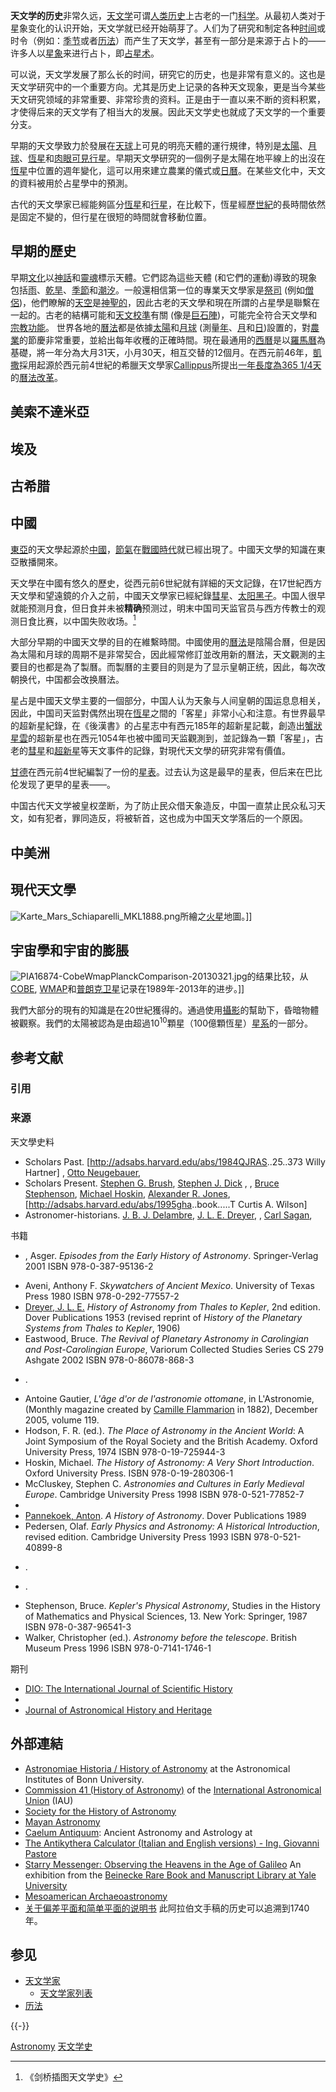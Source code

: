 {{History of science}}

'''天文学的历史'''非常久远，[[天文学|天文学]]可谓[[人类历史|人类历史]]上古老的一门[[科学|科学]]。从最初人类对于星象变化的认识开始，天文学就已经开始萌芽了。人们为了研究和制定各种[[时间|时间]]或时令（例如：[[季节|季节]]或者[[历法|历法]]）而产生了天文学，甚至有一部分是来源于占卜的——许多人以[[星象|星象]]来进行占卜，即[[占星术|占星术]]。

可以说，天文学发展了那么长的时间，研究它的历史，也是非常有意义的。这也是天文学研究中的一个重要方向。尤其是历史上记录的各种天文现象，更是当今某些天文研究领域的非常重要、非常珍贵的资料。正是由于一直以来不断的资料积累，才使得后来的天文学有了相当大的发展。因此天文学史也就成了天文学的一个重要分支。

早期的天文學致力於發展在[[天球|天球]]上可見的明亮天體的運行規律，特別是[[太陽|太陽]]、[[月球|月球]]、[[恆星|恆星]]和[[行星|肉眼可見行星]]。早期天文學研究的一個例子是太陽在地平線上的出沒在[[恆星|恆星]]中位置的週年變化，這可以用來建立農業的儀式或[[日曆#實際的理論和混合的日曆|日曆]]。在某些文化中，天文的資料被用於占星學中的預測。

古代的天文學家已經能夠區分[[恆星|恆星]]和[[行星|行星]]，在比較下，恆星經歷[[世紀|世紀]]的長時間依然是固定不變的，但行星在很短的時間就會移動位置。

== 早期的歷史 ==
早期[[文化|文化]]以[[神話|神話]]和[[靈|靈魂]]標示天體。它們認為這些天體 (和它們的運動)導致的現象包括[[雨|雨]]、[[乾旱|乾旱]]、[[季節|季節]]和[[潮汐|潮汐]]。一般還相信第一位的專業天文學家是[[祭司|祭司]] (例如[[僧侶|僧侶]])，他們瞭解的[[天空|天空]]是[[神聖|神聖的]]，因此古老的天文學和現在所謂的占星學是聯繫在一起的。古老的結構可能和[[考古天文學#校準|天文校準]]有關 (像是[[巨石陣|巨石陣]])，可能完全符合天文學和[[宗教|宗教]][[結構功能主義|功能]]。
世界各地的[[曆法|曆法]]都是依據[[太陽|太陽]]和[[月球|月球]] (測量[[年|年]]、[[月|月]]和[[日|日]])設置的，對[[農業|農業]]的節慶非常重要，並給出每年收穫的正確時間。現在最通用的[[公曆|西曆]]是以[[羅馬曆|羅馬曆]]為基礎，將一年分為大月31天，小月30天，相互交替的12個月。在西元前46年，[[凱撒|凱撒]]採用起源於西元前4世紀的希臘天文學家[[Callippus|Callippus]]所提出[[閏年|一年長度為365 1/4天]]的[[儒略曆|曆法改革]]。

== 美索不達米亞 ==
{{Main|巴比倫天文學}}
{{See|巴比倫曆法|巴比倫占星術}}

==埃及==
{{Main|{{tsl|en|Egyptian astronomy|埃及天文學}}}}

==古希腊==
{{Main|古希腊天文学}}

== 中國 ==
{{Main|中國天文史}}
{{See also|{{le|天文氣象雜占|Divination by Astrological and Meteorological Phenomena}}|中國占星術|{{le|中國天文史年表|Timeline of Chinese astronomy}}}}

[[東亞|東亞]]的天文學起源於[[中國|中國]]，[[節氣|節氣]]在[[戰國|戰國時代]]就已經出現了。中國天文學的知識在東亞散播開來。

天文學在中國有悠久的歷史，從西元前6世紀就有詳細的天文記錄，在17世紀西方天文學和望遠鏡的介入之前，中國天文學家已經紀錄[[彗星|彗星]]、[[太阳黑子|太阳黑子]]。中国人很早就能预测月食，但日食并未被'''精确'''预测过，明末中国司天监官员与西方传教士的观测日食比赛，以中国失败收场。<ref>《剑桥插图天文学史》</ref>

大部分早期的中國天文學的目的在維繫時間。中國使用的[[曆法|曆法]]是陰陽合曆，但是因為太陽和月球的周期不是非常契合，因此經常修訂並改用新的曆法，天文觀測的主要目的也都是為了製曆。而製曆的主要目的则是为了显示皇朝正统，因此，每次改朝换代，中国都会改换曆法。

星占是中國天文學主要的一個部分，中国人认为天象与人间皇朝的国运息息相关，因此，中国司天监對偶然出現在[[恆星|恆星]]之間的「客星」非常小心和注意。有世界最早的超新星紀錄，在《後漢書》的占星志中有西元185年的超新星記載，創造出[[蟹狀星雲|蟹狀星雲]]的超新星也在西元1054年也被中國司天监觀測到，並記錄為一顆「客星」，古老的[[彗星|彗星]]和[[超新星|超新星]]等天文事件的記錄，對現代天文學的研究非常有價值。

[[甘德_(天文學家)|甘德]]在西元前4世紀編製了一份的[[星表|星表]]。过去认为这是最早的星表，但后来在巴比伦发现了更早的星表——{{tsl|en|Babylonian star catalogues|巴比倫星表}}。

中国古代天文学被皇权垄断，为了防止民众借天象造反，中国一直禁止民众私习天文，如有犯者，罪同造反，将被斩首，这也成为中国天文学落后的一个原因。

== 中美洲 ==
{{Main|瑪雅曆|阿茲特克曆}}

== 現代天文學 ==
{{Main|天文學|觀測天文學}}
[[File:Karte_Mars_Schiaparelli_MKL1888.png|thumb]]所繪之[[火星|火星]]地圖。]]

== 宇宙學和宇宙的膨脹 ==
[[File:PIA16874-CobeWmapPlanckComparison-20130321.jpg|thumb]]的结果比较，从[[宇宙背景探測者|COBE]], [[威爾金森微波各向異性探測器|WMAP]]和[[普朗克卫星|普朗克卫星]]记录在1989年-2013年的进步。]]
{{Main|物理宇宙学#发展历史}}

我們大部分的現有的知識是在20世紀獲得的。通過使用[[攝影|攝影]]的幫助下，昏暗物體被觀察。我們的太陽被認為是由超過10<sup>10</sup>顆星（100億顆恆星）[[星系|星系]]的一部分。

== 参考文献 ==
=== 引用 ===	
{{Reflist}}

=== 来源 ===
; 天文學史料
* Scholars Past. [http://adsabs.harvard.edu/abs/1984QJRAS..25..373 Willy Hartner] {{Wayback|url=http://adsabs.harvard.edu/abs/1984QJRAS..25..373 |date=20170929100302 }}, [[奧托·紐格伯爾|Otto Neugebauer]], {{tsl|en|B. L. van der Waerden|}} 
* Scholars Present. [https://web.archive.org/web/20070419104217/http://punsterproductions.com/~sciencehistory/ Stephen G. Brush], [http://history.nasa.gov Stephen J. Dick] {{Wayback|url=http://history.nasa.gov/ |date=20110314112944 }}, {{tsl|en|Owen Gingerich|}}, [http://arquivo.pt/wayback/20160523192603/http://adlerplanetarium.org/research/history/staff.shtml Bruce Stephenson], [https://web.archive.org/web/20110724213435/https://blackhole.aas.org/had/doggett/2004doggett2hoskin.html Michael Hoskin], [https://web.archive.org/web/20070622094757/http://www.chass.utoronto.ca/~ajones/index.html Alexander R. Jones], [http://adsabs.harvard.edu/abs/1995gha..book.....T Curtis A. Wilson] {{Wayback|url=http://adsabs.harvard.edu/abs/1995gha..book.....T |date=20190121211347 }}
* Astronomer-historians. [[让·巴蒂斯特·约瑟夫·德朗布尔|J. B. J. Delambre]], [[約翰·路易·埃米爾·德雷耳|J. L. E. Dreyer]], {{tsl|en|Donald Osterbrock|}}, [[卡尔·萨根|Carl Sagan]], {{tsl|en|F. Richard Stephenson|}}

; 书籍
* {{tsl|en|Aaboe|}}, Asger. ''Episodes from the Early History of Astronomy''. Springer-Verlag 2001 ISBN 978-0-387-95136-2
* Aveni, Anthony F. ''Skywatchers of Ancient Mexico''. University of Texas Press 1980 ISBN 978-0-292-77557-2
* [[約翰·路易·埃米爾·德雷耳|Dreyer, J. L. E.]] ''History of Astronomy from Thales to Kepler'', 2nd edition. Dover Publications 1953 (revised reprint of ''History of the Planetary Systems from Thales to Kepler'', 1906)
* Eastwood, Bruce. ''The Revival of Planetary Astronomy in Carolingian and Post-Carolingian Europe'', Variorum Collected Studies Series CS 279 Ashgate 2002 ISBN 978-0-86078-868-3
* {{Citation | last=Evans | first=James | author-link= | year=1998 | title=The History and Practice of Ancient Astronomy | publisher=Oxford University Press |ISBN = 0195095391}}.
* Antoine Gautier, ''L'âge d'or de l'astronomie ottomane'', in L'Astronomie, (Monthly magazine created by [[Camille_Flammarion|Camille Flammarion]] in 1882), December 2005, volume 119.
* Hodson, F. R. (ed.). ''The Place of Astronomy in the Ancient World'': A Joint Symposium of the Royal Society and the British Academy. Oxford University Press, 1974 ISBN 978-0-19-725944-3
* Hoskin, Michael. ''The History of Astronomy: A Very Short Introduction''. Oxford University Press. ISBN 978-0-19-280306-1
* McCluskey, Stephen C. ''Astronomies and Cultures in Early Medieval Europe''. Cambridge University Press 1998 ISBN 978-0-521-77852-7
* {{Cite book | edition = 2 | publisher = {{tsl|en|Dover Publications|}} | last = Neugebauer | first = Otto | author-link = Otto E. Neugebauer | title = The Exact Sciences in Antiquity | origyear = 1957 | year = 1969 | ISBN = 978-048622332-2 | url = http://books.google.com/books?id=JVhTtVA2zr8C | access-date = 2010-05-31 | archive-date = 2021-03-04 | archive-url = https://web.archive.org/web/20210304044710/https://books.google.com/books?id=JVhTtVA2zr8C | dead-url = no }}
* [[安东尼·潘涅库克|Pannekoek, Anton]]. ''A History of Astronomy''. Dover Publications 1989
* Pedersen, Olaf. ''Early Physics and Astronomy: A Historical Introduction'', revised edition. Cambridge University Press 1993 ISBN 978-0-521-40899-8
* {{Citation | last=Pingree | first=David | author-link=David Pingree | year=1998 | contribution=Legacies in Astronomy and Celestial Omens | editor-last=Dalley | editor-first=Stephanie | editor-link= | title=The Legacy of Mesopotamia | publisher=Oxford University Press |pages  =125–137 |ISBN = 0198149468}}.
* {{Citation | last=Rochberg | first=Francesca | author-link= | year=2004 | title=The Heavenly Writing: Divination, Horoscopy, and Astronomy in Mesopotamian Culture | publisher=Cambridge University Press}}.
* Stephenson, Bruce. ''Kepler's Physical Astronomy'', Studies in the History of Mathematics and Physical Sciences, 13. New York: Springer, 1987 ISBN 978-0-387-96541-3
* Walker, Christopher (ed.). ''Astronomy before the telescope''. British Museum Press 1996 ISBN 978-0-7141-1746-1

; 期刊
* [http://www.dioi.org DIO: The International Journal of Scientific History] {{Wayback|url=http://www.dioi.org/ |date=20201124171225 }}
* {{tsl|en|Journal for the History of Astronomy|}}
* [https://web.archive.org/web/20080506065626/http://www.jcu.edu.au/school/mathphys/astronomy/jah2/index.shtml Journal of Astronomical History and Heritage]

== 外部連結 ==
* [http://www.astro.uni-bonn.de/~pbrosche/ Astronomiae Historia / History of Astronomy] {{Wayback|url=http://www.astro.uni-bonn.de/~pbrosche/ |date=20120219185711 }} at the Astronomical Institutes of Bonn University.
* [http://www.le.ac.uk/has/c41/ Commission 41 (History of Astronomy)] {{Wayback|url=http://www.le.ac.uk/has/c41/ |date=20120315092808 }} of the [[International_Astronomical_Union|International Astronomical Union]] (IAU)
* [http://www.shastro.org.uk Society for the History of Astronomy] {{Wayback|url=http://www.shastro.org.uk/ |date=20141218194410 }}
* [https://web.archive.org/web/20070606210812/http://www.authenticmaya.com/maya_astronomy.htm Mayan Astronomy]
* [http://penelope.uchicago.edu/Thayer/E/Gazetteer/Topics/astronomy/home.html Caelum Antiquum]: Ancient Astronomy and Astrology at {{tsl|en|LacusCurtius|}}
* [http://www.giovannipastore.it/ANTIKYTHERA.htm The Antikythera Calculator (Italian and English versions) - Ing. Giovanni Pastore] {{Wayback|url=http://www.giovannipastore.it/ANTIKYTHERA.htm |date=20111204091840 }}
* [https://web.archive.org/web/20100616090332/http://beinecke.library.yale.edu/digitallibrary/galileo.html Starry Messenger: Observing the Heavens in the Age of Galileo] An exhibition from the [http://www.library.yale.edu/beinecke/ Beinecke Rare Book and Manuscript Library at Yale University] {{Wayback|url=http://www.library.yale.edu/beinecke/ |date=20090706032827 }}
* [http://jqjacobs.net/mesoamerica/meso_astro.html Mesoamerican Archaeoastronomy] {{Wayback|url=http://jqjacobs.net/mesoamerica/meso_astro.html |date=20120102113349 }}
* [http://www.wdl.org/zh/item/2856 关于偏差平面和简单平面的说明书] {{Wayback|url=http://www.wdl.org/zh/item/2856 |date=20200924024629 }} 此阿拉伯文手稿的历史可以追溯到1740年。

== 参见 ==
{{Portal box|天文学|历史}}
* [[天文学家|天文学家]]
** [[天文学家列表|天文学家列表]]
* [[历法|历法]]

{{-}}
{{天文學}}

[[Category:各學科的科學史|Astronomy]]
[[Category:天文学史|]]